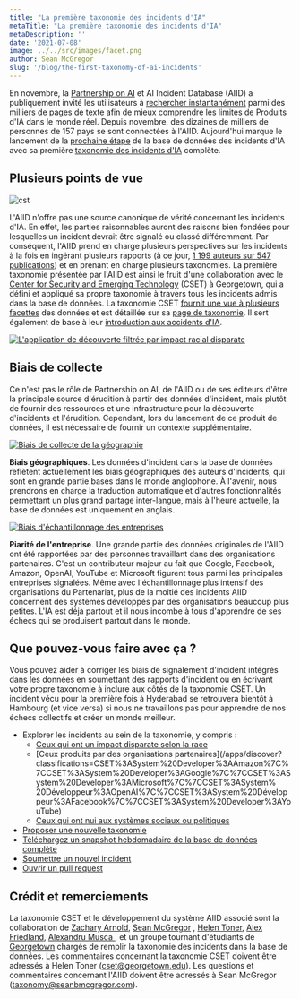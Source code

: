 ```yaml
---
title: "La première taxonomie des incidents d'IA"
metaTitle: "La première taxonomie des incidents d'IA"
metaDescription: ''
date: '2021-07-08'
image: ../../src/images/facet.png
author: Sean McGregor
slug: '/blog/the-first-taxonomy-of-ai-incidents'
---
```


En novembre, la [Partnership on AI](http://partnershiponai.org/) et AI Incident Database (AIID) a publiquement invité les utilisateurs à [rechercher instantanément](/apps/discover) parmi des milliers de pages de texte afin de mieux comprendre les limites de Produits d'IA dans le monde réel. Depuis novembre, des dizaines de milliers de personnes de 157 pays se sont connectées à l'AIID. Aujourd'hui marque le lancement de la [prochaine étape](/research/2-roadmap) de la base de données des incidents d'IA avec sa première [taxonomie des incidents d'IA](/research/4-taxonomies) complète.

## Plusieurs points de vue

![cst](../../src/images/cset.png)

L'AIID n'offre pas une source canonique de vérité concernant les incidents d'IA. En effet, les parties raisonnables auront des raisons bien fondées pour lesquelles un incident devrait être signalé ou classé différemment. Par conséquent, l'AIID prend en charge plusieurs perspectives sur les incidents à la fois en ingérant plusieurs rapports (à ce jour, [1 199 auteurs sur 547 publications](/summaries/leaderboard)) et en prenant en charge plusieurs taxonomies. La première taxonomie présentée par l'AIID est ainsi le fruit d'une collaboration avec le [Center for Security and Emerging Technology](https://cset.georgetown.edu/) (CSET) à Georgetown, qui a défini et appliqué sa propre taxonomie à travers tous les incidents admis dans la base de données. La taxonomie CSET [fournit une vue à plusieurs facettes](/taxonomy/cset) des données et est détaillée sur sa [page de taxonomie](/taxonomy/cset). Il sert également de base à leur [introduction aux accidents d'IA](https://cset.georgetown.edu/publication/ai-accidents-an-emerging-threat/).

[![L'application de découverte filtrée par impact racial disparate](../src/images/facet.png)](/apps/discover?classifications=CSET%3AHarm%20Distribution%20Basis%3ARace)

## Biais de collecte

Ce n'est pas le rôle de Partnership on AI, de l'AIID ou de ses éditeurs d'être la principale source d'érudition à partir des données d'incident, mais plutôt de fournir des ressources et une infrastructure pour la découverte d'incidents et l'érudition. Cependant, lors du lancement de ce produit de données, il est nécessaire de fournir un contexte supplémentaire.

[![Biais de collecte de la géographie](../src/images/pie_geography.png)](/taxonomy/cset)

**Biais géographiques**. Les données d'incident dans la base de données reflètent actuellement les biais géographiques des auteurs d'incidents, qui sont en grande partie basés dans le monde anglophone. À l'avenir, nous prendrons en charge la traduction automatique et d'autres fonctionnalités permettant un plus grand partage inter-langue, mais à l'heure actuelle, la base de données est uniquement en anglais.

[![Biais d'échantillonnage des entreprises](../src/images/pie_companies.png)](/taxonomy/cset)

**Piarité de l'entreprise**. Une grande partie des données originales de l'AIID ont été rapportées par des personnes travaillant dans des organisations partenaires. C'est un contributeur majeur au fait que Google, Facebook, Amazon, OpenAI, YouTube et Microsoft figurent tous parmi les principales entreprises signalées. Même avec l'échantillonnage plus intensif des organisations du Partenariat, plus de la moitié des incidents AIID concernent des systèmes développés par des organisations beaucoup plus petites. L'IA est déjà partout et il nous incombe à tous d'apprendre de ses échecs qui se produisent partout dans le monde.

## Que pouvez-vous faire avec ça ?

Vous pouvez aider à corriger les biais de signalement d'incident intégrés dans les données en soumettant des rapports d'incident ou en écrivant votre propre taxonomie à inclure aux côtés de la taxonomie CSET. Un incident vécu pour la première fois à Hyderabad se retrouvera bientôt à Hambourg (et vice versa) si nous ne travaillons pas pour apprendre de nos échecs collectifs et créer un monde meilleur.

- Explorer les incidents au sein de la taxonomie, y compris :
    - [Ceux qui ont un impact disparate selon la race](/apps/discover?classifications=CSET%3AHarm%20Distribution%20Basis%3ARace)
    - [Ceux produits par des organisations partenaires](/apps/discover?classifications=CSET%3ASystem%20Developer%3AAmazon%7C%7CCSET%3ASystem%20Developer%3AGoogle%7C%7CCSET%3ASystem%20Developer%3AMicrosoft%7C%7CCSET%3ASystem% 20Développeur%3AOpenAI%7C%7CCSET%3ASystem%20Développeur%3AFacebook%7C%7CCSET%3ASystem%20Developer%3AYouTube)
    - [Ceux qui ont nui aux systèmes sociaux ou politiques](/apps/discover?classifications=CSET%3AHarm%20Type%3AHarm%20to%20social%20or%20political%20systems)
- [Proposer une nouvelle taxonomie](/contact)
- [Téléchargez un snapshot hebdomadaire de la base de données complète](/research/snapshots)
- [Soumettre un nouvel incident](/apps/submit)
- [Ouvrir un pull request](https://github.com/PartnershipOnAI/aiid)

## Crédit et remerciements

La taxonomie CSET et le développement du système AIID associé sont la collaboration de [Zachary Arnold](https://cset.georgetown.edu/staff/zachary-arnold/), [Sean McGregor](https://seanbmcgregor.com/) , [Helen Toner](https://cset.georgetown.edu/staff/helen-toner/), [Alex Friedland](https://cset.georgetown.edu/staff/alex-friedland/), [Alexandru Musca ](https://github.com/alexmcode), et un groupe tournant d'étudiants de [Georgetown](https://www.georgetown.edu/) chargés de remplir la taxonomie des incidents dans la base de données. Les commentaires concernant la taxonomie CSET doivent être adressés à Helen Toner (cset@georgetown.edu). Les questions et commentaires concernant l'AIID doivent être adressés à Sean McGregor (taxonomy@seanbmcgregor.com).
